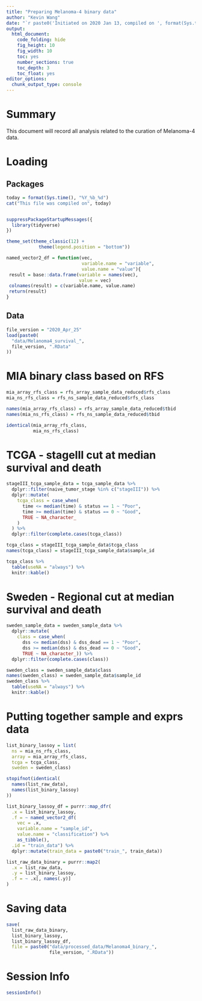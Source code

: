 ```yaml
---
title: "Preparing Melanoma-4 binary data"
author: "Kevin Wang"
date: "`r paste0('Initiated on 2020 Jan 13, compiled on ', format(Sys.time(), '%Y %b %d'))`"
output:
  html_document:
    code_folding: hide
    fig_height: 10
    fig_width: 10
    toc: yes
    number_sections: true
    toc_depth: 3
    toc_float: yes
editor_options: 
  chunk_output_type: console
---
```


# Summary 

This document will record all analysis related to the curation of Melanoma-4 data. 

# Loading 

## Packages

```r
today = format(Sys.time(), "%Y_%b_%d")
cat("This file was compiled on", today)


suppressPackageStartupMessages({
  library(tidyverse)
})

theme_set(theme_classic(12) +
            theme(legend.position = "bottom"))

named_vector2_df = function(vec,
                            variable.name = "variable",
                            value.name = "value"){
 result = base::data.frame(variable = names(vec),
                           value = vec)
 colnames(result) = c(variable.name, value.name)
 return(result)
}
```

## Data

```r
file_version = "2020_Apr_25"
load(paste0(
  "data/Melanoma4_survival_",
  file_version, ".RData"
))
```


# MIA binary class based on RFS

```r
mia_array_rfs_class = rfs_array_sample_data_reduced$rfs_class
mia_ns_rfs_class = rfs_ns_sample_data_reduced$rfs_class

names(mia_array_rfs_class) = rfs_array_sample_data_reduced$tbid
names(mia_ns_rfs_class) = rfs_ns_sample_data_reduced$tbid

identical(mia_array_rfs_class, 
          mia_ns_rfs_class)
```



# TCGA - stageIII cut at median survival and death

```r
stageIII_tcga_sample_data = tcga_sample_data %>% 
  dplyr::filter(naive_tumor_stage %in% c("stageIII")) %>%
  dplyr::mutate(
    tcga_class = case_when(
      time <= median(time) & status == 1 ~ "Poor",
      time >= median(time) & status == 0 ~ "Good",
      TRUE ~ NA_character_
    )
  ) %>% 
  dplyr::filter(complete.cases(tcga_class))

tcga_class = stageIII_tcga_sample_data$tcga_class
names(tcga_class) = stageIII_tcga_sample_data$sample_id

tcga_class %>% 
  table(useNA = "always") %>% 
  knitr::kable()
```


# Sweden - Regional cut at median survival and death

```r
sweden_sample_data = sweden_sample_data %>% 
  dplyr::mutate(
    class = case_when(
      dss <= median(dss) & dss_dead == 1 ~ "Poor",
      dss >= median(dss) & dss_dead == 0 ~ "Good",
      TRUE ~ NA_character_)) %>% 
  dplyr::filter(complete.cases(class))

sweden_class = sweden_sample_data$class
names(sweden_class) = sweden_sample_data$sample_id
sweden_class %>% 
  table(useNA = "always") %>% 
  knitr::kable()
```


# Putting together sample and exprs data

```r
list_binary_lassoy = list(
  ns = mia_ns_rfs_class,
  array = mia_array_rfs_class, 
  tcga = tcga_class, 
  sweden = sweden_class)

stopifnot(identical(
  names(list_raw_data),
  names(list_binary_lassoy)
))

list_binary_lassoy_df = purrr::map_dfr(
  .x = list_binary_lassoy, 
  .f = ~ named_vector2_df(
    vec = .x, 
    variable.name = "sample_id",
    value.name = "classification") %>% 
    as_tibble(),
  .id = "train_data") %>% 
  dplyr::mutate(train_data = paste0("train_", train_data))
```


```r
list_raw_data_binary = purrr::map2(
  .x = list_raw_data,
  .y = list_binary_lassoy, 
  .f = ~ .x[, names(.y)]
)
```


# Saving data 

```r
save(
  list_raw_data_binary, 
  list_binary_lassoy,
  list_binary_lassoy_df,
  file = paste0("data/processed_data/Melanoma4_binary_", 
                file_version, ".RData"))
```



# Session Info 
```r
sessionInfo()
```

